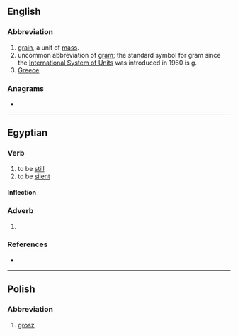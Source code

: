 {{also|GR|Gr|.gr|gr.|Gr.}}
==English==

===Abbreviation===
{{rfc-header|Abbreviation}}
{{head|en|abbreviation}}

# [[grain]], a unit of [[mass]].
# uncommon abbreviation of [[gram]]; the standard symbol for gram since the [[International System of Units]] was introduced in 1960 is [[g]].
# [[Greece]]

===Anagrams===
* {{anagrams|en|RG}}

----

==Egyptian==

===Verb===
{{egy-verb|2-lit|head=<hiero>g:r-A2</hiero>}}

# to be [[still]]
# to be [[silent]]

====Inflection====
{{egy-conj-2-lit|gr|grr}}

===Adverb===
{{egy-adv|head=<hiero>g:r</hiero>}}

# {{abb|grw||also, furthermore, any more|lang=egy}}

===References===
* {{R:egy:Allen|241}}

----

==Polish==

===Abbreviation===
{{rfc-header|Abbreviation}}
{{head|pl|abbreviation}}

# [[grosz]]